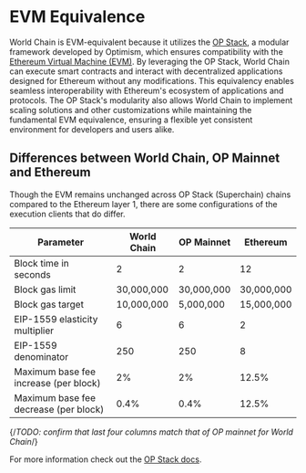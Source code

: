 # EVM Equivalence

World Chain is EVM-equivalent because it utilizes the [OP Stack](https://docs.optimism.io/stack/getting-started), a modular framework developed by Optimism,
which ensures compatibility with the [Ethereum Virtual Machine (EVM)](https://ethereum.org/en/developers/docs/evm/). By leveraging the OP Stack,
World Chain can execute smart contracts and interact with decentralized applications designed for Ethereum
without any modifications. This equivalency enables seamless interoperability with Ethereum's ecosystem of applications and protocols. 
The OP Stack's modularity also allows World Chain to implement scaling solutions and other customizations while maintaining the fundamental EVM equivalence,
ensuring a flexible yet consistent environment for developers and users alike.

## Differences between World Chain, OP Mainnet and Ethereum

Though the EVM remains unchanged across OP Stack (Superchain) chains compared to the Ethereum layer 1, there are some configurations of the execution clients that
do differ. 

<table>
  <thead>
    <tr>
      <th>Parameter</th>
      <th>World Chain</th>
      <th>OP Mainnet</th>
      <th>Ethereum</th>
    </tr>
  </thead>
  <tbody>
    <tr>
      <td>Block time in seconds</td>
      <td>2</td>
      <td>2</td>
      <td>12</td>
    </tr>
    <tr>
      <td>Block gas limit</td>
      <td>30,000,000</td>
      <td>30,000,000</td>
      <td>30,000,000</td>
    </tr>
    <tr>
      <td>Block gas target</td>
      <td>10,000,000</td>
      <td>5,000,000</td>
      <td>15,000,000</td>
    </tr>
    <tr>
      <td>EIP-1559 elasticity multiplier</td>
      <td>6</td>
      <td>6</td>
      <td>2</td>
    </tr>
    <tr>
      <td>EIP-1559 denominator</td>
      <td>250</td>
      <td>250</td>
      <td>8</td>
    </tr>
    <tr>
    <td>Maximum base fee increase (per block)</td>
    <td>2%</td>
    <td>2%</td>
    <td>12.5%</td>
    </tr>
    <tr>
    <td>Maximum base fee decrease (per block)</td>
    <td>0.4%</td>
    <td>0.4%</td>
    <td>12.5%</td>
    </tr>
  </tbody>
</table>

{/*TODO: confirm that last four columns match that of OP mainnet for World Chain*/}




For more information check out the [OP Stack docs](https://docs.optimism.io/stack/getting-started).
